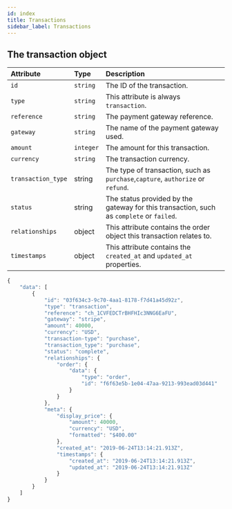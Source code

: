 ```yaml
---
id: index
title: Transactions
sidebar_label: Transactions
---
```


## The transaction object

<!--DOCUSAURUS_CODE_TABS-->

<!--Attributes-->

| Attribute | Type | Description |
| :--- | :--- | :--- |
| `id` | `string` | The ID of the transaction. |
| `type` | `string` | This attribute is always `transaction`. |
| `reference` | `string` | The payment gateway reference. |
| `gateway` | `string` | The name of the payment gateway used. |
| `amount` | `integer` | The amount for this transaction. |
| `currency` | `string` | The transaction currency. |
| `transaction_type` | string | The type of transaction, such as `purchase`,`capture`, `authorize` or `refund`. |
| `status` | string | The status provided by the gateway for this transaction, such as `complete` or `failed`. |
| `relationships` | object | This attribute contains the order object this transaction relates to. |
| `timestamps` | object | This attribute contains the `created_at` and `updated_at` properties. |

<!--Sample Object-->

```javascript
{
	"data": [
		{
			"id": "03f634c3-9c70-4aa1-8178-f7d41a45d92z",
			"type": "transaction",
			"reference": "ch_1CVFEDCTrBHFHIc3NNG6EaFU",
			"gateway": "stripe",
			"amount": 40000,
			"currency": "USD",
			"transaction-type": "purchase",
			"transaction_type": "purchase",
			"status": "complete",
			"relationships": {
				"order": {
					"data": {
						"type": "order",
						"id": "f6f63e5b-1e04-47aa-9213-993ead03d441"
					}
				}
			},
			"meta": {
				"display_price": {
		        	"amount": 40000,
			        "currency": "USD",
			        "formatted": "$400.00"
				},
				"created_at": "2019-06-24T13:14:21.913Z",
				"timestamps": {
					"created_at": "2019-06-24T13:14:21.913Z",
					"updated_at": "2019-06-24T13:14:21.913Z"
				}
			}
		}
	]
}
```

<!--END_DOCUSAURUS_CODE_TABS-->
